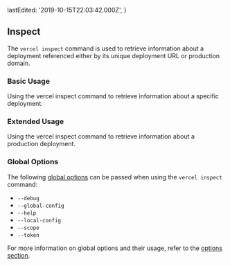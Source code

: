 
  lastEdited: '2019-10-15T22:03:42.000Z',
}

## Inspect

The `vercel inspect` command is used to retrieve information about a deployment referenced either by its unique deployment URL or production domain.

### Basic Usage

<Snippet width="100%" dark text="vercel inspect [unique-deployment-url]" />
<Caption>
  Using the <InlineCode>vercel inspect</InlineCode> command to retrieve
  information about a specific deployment.
</Caption>

### Extended Usage

<Snippet width="100%" dark text="vercel inspect [production-deployment-url]" />
<Caption>
  Using the <InlineCode>vercel inspect</InlineCode> command to retrieve
  information about a production deployment.
</Caption>

### Global Options

The following [global options](#options) can be passed when using the `vercel inspect` command:

- `--debug`
- `--global-config`
- `--help`
- `--local-config`
- `--scope`
- `--token`

For more information on global options and their usage, refer to the [options section](#options).
